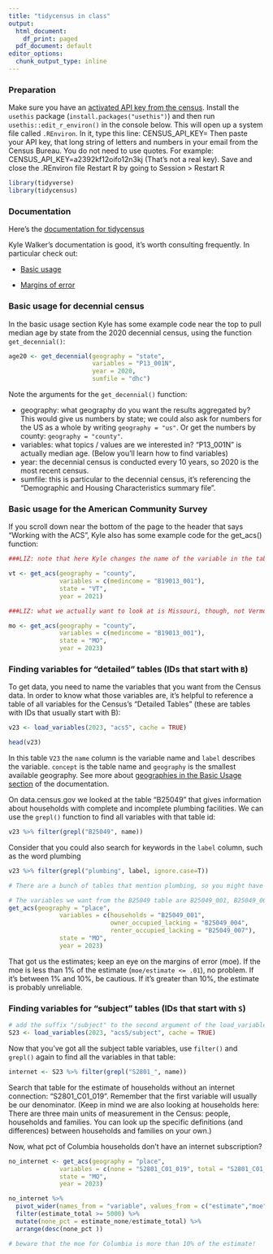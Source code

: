```yaml
---
title: "tidycensus in class"
output:
  html_document:
    df_print: paged
  pdf_document: default
editor_options:
  chunk_output_type: inline
---
```


### Preparation

Make sure you have an [activated API key from the census](https://api.census.gov/data/key_signup.html). Install the `usethis` package (`install.packages("usethis")`) and then run `usethis::edit_r_environ()` in the console below. This will open up a system file called `.REnviron`. In it, type this line: CENSUS_API_KEY= Then paste your API key, that long string of letters and numbers in your email from the Census Bureau. You do not need to use quotes. For example: CENSUS_API_KEY=a2392kf12oifo12n3kj (That's not a real key). Save and close the .REnviron file Restart R by going to Session \> Restart R

```r
library(tidyverse)
library(tidycensus)
```

### Documentation

Here's the [documentation for tidycensus](https://walker-data.com/tidycensus/articles/basic-usage.html#geography-in-tidycensus-1)

Kyle Walker's documentation is good, it's worth consulting frequently. In particular check out:

-   [Basic usage](https://walker-data.com/tidycensus/articles/basic-usage.html)

-   [Margins of error](https://walker-data.com/tidycensus/articles/margins-of-error.html)

### Basic usage for decennial census

In the basic usage section Kyle has some example code near the top to pull median age by state from the 2020 decennial census, using the function `get_decennial()`:

```r
age20 <- get_decennial(geography = "state", 
                       variables = "P13_001N", 
                       year = 2020,
                       sumfile = "dhc")

```

Note the arguments for the `get_decennial()` function:

-   geography: what geography do you want the results aggregated by? This would give us numbers by state; we could also ask for numbers for the US as a whole by writing `geography = "us"`. Or get the numbers by county: `geography = "county"`.
-   variables: what topics / values are we interested in? "P13_001N" is actually median age. (Below you'll learn how to find variables)
-   year: the decennial census is conducted every 10 years, so 2020 is the most recent census.
-   sumfile: this is particular to the decennial census, it's referencing the "Demographic and Housing Characteristics summary file".

### Basic usage for the American Community Survey

If you scroll down near the bottom of the page to the header that says "Working with the ACS", Kyle also has some example code for the get_acs() function:

```r
###LIZ: note that here Kyle changes the name of the variable in the table to "medincome" so we know what "B19013_001" actually is: median household income

vt <- get_acs(geography = "county", 
              variables = c(medincome = "B19013_001"), 
              state = "VT", 
              year = 2021)

###LIZ: what we actually want to look at is Missouri, though, not Vermont, and let's use the most recent year: 

mo <- get_acs(geography = "county", 
              variables = c(medincome = "B19013_001"), 
              state = "MO", 
              year = 2023)
```


### Finding variables for "detailed" tables (IDs that start with `B`)

To get data, you need to name the variables that you want from the Census data. In order to know what those variables are, it's helpful to reference a table of all variables for the Census's "Detailed Tables" (these are tables with IDs that usually start with B):

```r
v23 <- load_variables(2023, "acs5", cache = TRUE)

head(v23)
```

In this table `V23` the `name` column is the variable name and `label` describes the variable. `concept` is the table name and `geography` is the smallest available geography. See more about [geographies in the Basic Usage section](https://walker-data.com/tidycensus/articles/basic-usage.html#geography-in-tidycensus) of the documentation.

On data.census.gov we looked at the table "B25049" that gives information about households with complete and incomplete plumbing facilities. We can use the `grepl()` function to find all variables with that table id:

```r
v23 %>% filter(grepl("B25049", name))
```

Consider that you could also search for keywords in the `label` column, such as the word plumbing

```r
v23 %>% filter(grepl("plumbing", label, ignore.case=T))

# There are a bunch of tables that mention plumbing, so you might have to dig around to find the one that is what you want. For example, some of the other tables break down plumbing facilities in ways we don't care about.

# The variables we want from the B25049 table are B25049_001, B25049_004 and B25049_007. To look at Columbia, we'll use the "place" geography:
get_acs(geography = "place", 
              variables = c(households = "B25049_001", 
                            owner_occupied_lacking = "B25049_004",
                            renter_occupied_lacking = "B25049_007"), 
              state = "MO", 
              year = 2023)
```

That got us the estimates; keep an eye on the margins of error (moe). If the moe is less than 1% of the estimate (`moe/estimate <= .01`), no problem. If it's between 1% and 10%, be cautious. If it's greater than 10%, the estimate is probably unreliable.

### Finding variables for "subject" tables (IDs that start with `S`)

```r
# add the suffix "/subject" to the second argument of the load_variables() function:
S23 <- load_variables(2023, "acs5/subject", cache = TRUE)
```

Now that you've got all the subject table variables, use `filter()` and `grepl()` again to find all the variables in that table:

```r
internet <- S23 %>% filter(grepl("S2801_", name))
```

Search that table for the estimate of households without an internet connection: "S2801_C01_019". Remember that the first variable will usually be our denominator. (Keep in mind we are also looking at households here: There are three main units of measurement in the Census: people, households and families. You can look up the specific definitions (and differences) between households and families on your own.)

Now, what pct of Columbia households don't have an internet subscription?

```r
no_internet <- get_acs(geography = "place", 
              variables = c(none = "S2801_C01_019", total = "S2801_C01_001"), 
              state = "MO", 
              year = 2023)

no_internet %>% 
  pivot_wider(names_from = "variable", values_from = c("estimate","moe")) %>% 
  filter(estimate_total >= 5000) %>% 
  mutate(none_pct = estimate_none/estimate_total) %>% 
  arrange(desc(none_pct ))

# beware that the moe for Columbia is more than 10% of the estimate!
```
